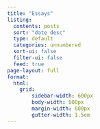 ```yaml
---
title: "Essays"
listing:
  contents: posts
  sort: "date desc"
  type: default
  categories: unnumbered
  sort-ui: false
  filter-ui: false
  feed: true
page-layout: full
format:
  html:
    grid:
        sidebar-width: 600px
        body-width: 800px
        margin-width: 600px        
        gutter-width: 1.5em
---
```

